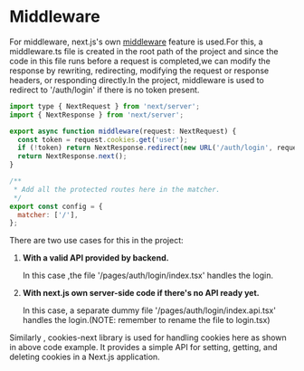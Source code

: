 # Middleware

For middleware, next.js's own [middleware](https://nextjs.org/docs/advanced-features/middleware) feature is used.For this, a middleware.ts file is created in the root path of the project and since the code in this file runs before a request is completed,we can modify the response by rewriting, redirecting, modifying the request or response headers, or responding directly.In the project, middleware is used to redirect to '/auth/login' if there is no token present.

```js
import type { NextRequest } from 'next/server';
import { NextResponse } from 'next/server';

export async function middleware(request: NextRequest) {
  const token = request.cookies.get('user');
  if (!token) return NextResponse.redirect(new URL('/auth/login', request.url));
  return NextResponse.next();
}

/**
 * Add all the protected routes here in the matcher.
 */
export const config = {
  matcher: ['/'],
};
```

There are two use cases for this in the project:

1. **With a valid API provided by backend.**

   In this case ,the file '/pages/auth/login/index.tsx' handles the login.

2. **With next.js own server-side code if there's no API ready yet.**

   In this case, a separate dummy file '/pages/auth/login/index.api.tsx' handles the login.(NOTE: remember to rename the file to login.tsx)

Similarly , cookies-next library is used for handling cookies here as shown in above code example. It provides a simple API for setting, getting, and deleting cookies in a Next.js application.
